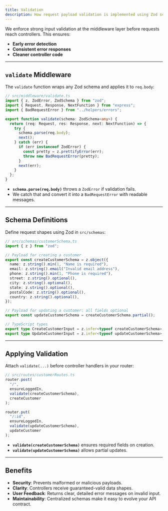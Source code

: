 ```yaml
---
title: Validation
description: How request payload validation is implemented using Zod schemas and middleware.
---
```


We enforce strong input validation at the middleware layer before requests reach controllers. This ensures:

- **Early error detection**
- **Consistent error responses**
- **Cleaner controller code**

---

## `validate` Middleware

The `validate` function wraps any Zod schema and applies it to `req.body`:

```ts
// src/middleware/validate.ts
import { z, ZodError, ZodSchema } from "zod";
import { Request, Response, NextFunction } from "express";
import { BadRequestError } from "../helpers/errors";

export function validate(schema: ZodSchema<any>) {
  return (req: Request, res: Response, next: NextFunction) => {
    try {
      schema.parse(req.body);
      next();
    } catch (err) {
      if (err instanceof ZodError) {
        const pretty = z.prettifyError(err);
        throw new BadRequestError(pretty);
      }
      next(err);
    }
  };
}
```

- **`schema.parse(req.body)`** throws a `ZodError` if validation fails.
- We catch that and convert it into a `BadRequestError` with readable messages.

---

## Schema Definitions

Define request shapes using Zod in `src/schemas`:

```ts
// src/schemas/customerSchema.ts
import { z } from "zod";

// Payload for creating a customer
export const createCustomerSchema = z.object({
  name: z.string().min(1, "Name is required"),
  email: z.string().email("Invalid email address"),
  phone: z.string().min(1, "Phone is required"),
  street: z.string().optional(),
  city: z.string().optional(),
  state: z.string().optional(),
  postalCode: z.string().optional(),
  country: z.string().optional(),
});

// Payload for updating a customer: all fields optional
export const updateCustomerSchema = createCustomerSchema.partial();

// TypeScript types
export type CreateCustomerInput = z.infer<typeof createCustomerSchema>;
export type UpdateCustomerInput = z.infer<typeof updateCustomerSchema>;
```

---

## Applying Validation

Attach `validate(...)` before controller handlers in your router:

```ts
// src/routes/customerRoutes.ts
router.post(
  "/",
  ensureLoggedIn,
  validate(createCustomerSchema),
  createCustomer
);

router.put(
  "/:id",
  ensureLoggedIn,
  validate(updateCustomerSchema),
  updateCustomer
);
```

- **`validate(createCustomerSchema)`** ensures required fields on creation.
- **`validate(updateCustomerSchema)`** allows partial updates.

---

## Benefits

- **Security**: Prevents malformed or malicious payloads.
- **Clarity**: Controllers receive guaranteed-valid data shapes.
- **User Feedback**: Returns clear, detailed error messages on invalid input.
- **Maintainability**: Centralized schemas make it easy to evolve your API contract.
